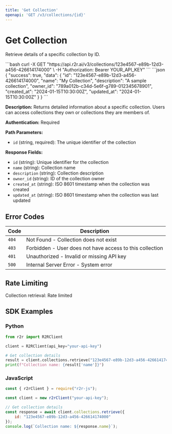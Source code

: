 ```yaml
---
title: 'Get Collection'
openapi: 'GET /v3/collections/{id}'
---
```


# Get Collection

Retrieve details of a specific collection by ID.

<RequestExample>
```bash
curl -X GET "https://api.r2r.ai/v3/collections/123e4567-e89b-12d3-a456-426614174000" \
  -H "Authorization: Bearer YOUR_API_KEY"
```
</RequestExample>

<ResponseExample>
```json
{
  "success": true,
  "data": {
    "id": "123e4567-e89b-12d3-a456-426614174000",
    "name": "My Collection",
    "description": "A sample collection",
    "owner_id": "789a012b-c34d-5e6f-g789-012345678901",
    "created_at": "2024-01-15T10:30:00Z",
    "updated_at": "2024-01-15T10:30:00Z"
  }
}
```
</ResponseExample>

**Description:** Returns detailed information about a specific collection. Users can access collections they own or collections they are members of.

**Authentication:** Required

**Path Parameters:**
- `id` (string, required): The unique identifier of the collection

**Response Fields:**
- `id` (string): Unique identifier for the collection
- `name` (string): Collection name
- `description` (string): Collection description
- `owner_id` (string): ID of the collection owner
- `created_at` (string): ISO 8601 timestamp when the collection was created
- `updated_at` (string): ISO 8601 timestamp when the collection was last updated

## Error Codes

| Code | Description |
|------|-------------|
| `404` | Not Found - Collection does not exist |
| `403` | Forbidden - User does not have access to this collection |
| `401` | Unauthorized - Invalid or missing API key |
| `500` | Internal Server Error - System error |

## Rate Limiting

Collection retrieval: Rate limited

## SDK Examples

### Python

```python
from r2r import R2RClient

client = R2RClient(api_key="your-api-key")

# Get collection details
result = client.collections.retrieve("123e4567-e89b-12d3-a456-426614174000")
print(f"Collection name: {result['name']}")
```

### JavaScript

```javascript
const { r2rClient } = require("r2r-js");

const client = new r2rClient("your-api-key");

// Get collection details
const response = await client.collections.retrieve({
    id: "123e4567-e89b-12d3-a456-426614174000"
});
console.log(`Collection name: ${response.name}`);
``` 